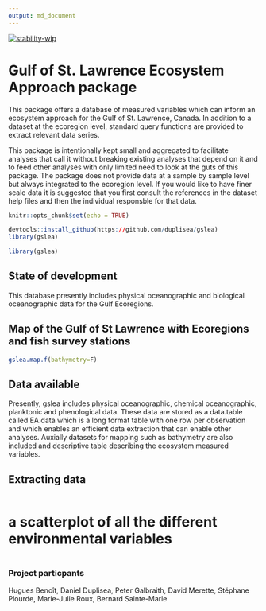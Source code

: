 ```yaml
---
output: md_document
---
```

[![stability-wip](https://img.shields.io/badge/stability-work_in_progress-lightgrey.svg)](https://github.com/orangemug/stability-badges)


# Gulf of St. Lawrence Ecosystem Approach package

This package offers a database of measured variables which can inform an ecosystem approach for the Gulf of St. Lawrence, Canada. In addition to a dataset at the ecoregion level, standard query functions are provided to extract relevant data series.

This package is intentionally kept small and aggregated to facilitate analyses that call it without breaking existing analyses that depend on it and to feed other analyses with only limited need to look at the guts of this package. The package does not provide data at a sample by sample level but always integrated to the ecoregion level. If you would like to have finer scale data it is suggested that you first consult the references in the dataset help files and then the individual responsble for that data.

```r
knitr::opts_chunk$set(echo = TRUE)
```

```r
devtools::install_github(https://github.com/duplisea/gslea)
library(gslea)
```

```r
library(gslea)
```


## State of development

This database presently includes physical oceanographic and biological oceanographic data for the Gulf Ecoregions.

## Map of the Gulf of St Lawrence with Ecoregions and fish survey stations

```r
gslea.map.f(bathymetry=F)
```

## Data available

Presently, gslea includes physical oceanographic, chemical oceanographic, planktonic and phenological data. These data are stored as a data.table called EA.data which is a long format table with one row per observation and which enables an efficient data extraction that can enable other analyses. Auxially datasets for mapping such as bathymetry are also included and descriptive table describing the ecosystem measured variables.

## Extracting data


```r


```

# a scatterplot of all the different environmental variables

```r

```


### Project particpants

Hugues Benoît, Daniel Duplisea, Peter Galbraith, David Merette, Stéphane Plourde, Marie-Julie Roux, Bernard Sainte-Marie
